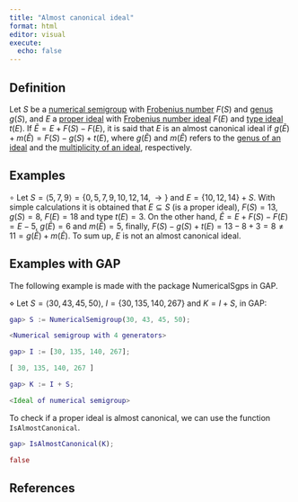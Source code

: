 ```yaml
---
title: "Almost canonical ideal"
format: html
editor: visual
execute: 
  echo: false
---
```


## Definition

Let $S$ be a [numerical semigroup](./Basic-concepts/Numerical-semigroup.qmd) with [Frobenius number](./Basic-concepts/Frobenius-number.qmd) $F(S)$ and [genus](./Basic-concepts/Genus.qmd) $g(S)$, and $E$ a [proper ideal](Ideals-NS/Proper-ideal.qmd) with [Frobenius number ideal](Ideals-and-numerical-semigroups/Frobenius-number-ideal.qmd) $F(E)$ and [type ideal](Ideals-NS/Type-ideal.qmd) $t(E)$. If $\tilde{E} = E + F(S) - F(E)$, it is said that $E$ is an almost canonical ideal if $g(\tilde{E}) + m(\tilde{E}) = F(S) - g(S) + t(E)$, where $g(\tilde{E})$ and $m(\tilde{E})$ refers to the [genus of an ideal](Ideals-NS/Genus-ideal.qmd) and the [multiplicity of an ideal](Ideals-NS/Multiplicity-ideal.qmd), respectively.

## Examples

$\circ$ Let $S = \langle 5, 7, 9 \rangle = \{0, 5, 7, 9, 10, 12, 14, \rightarrow \}$ and $E = \{10, 12, 14\} + S$. With simple calculations it is obtained that $E \subseteq S$ (is a proper ideal), $F(S) = 13, g(S) = 8$, $F(E) = 18$ and type $t(E) = 3$. On the other hand, $\tilde{E} = E + F(S) - F(E) = E - 5$, $g(\tilde{E}) = 6$ and $m(\tilde{E}) = 5$, finally, $F(S) - g(S) + t(E) = 13 - 8 + 3 = 8 \ne 11 = g(\tilde{E}) + m(\tilde{E})$. To sum up, $E$ is not an almost canonical ideal.

## Examples with GAP

The following example is made with the package NumericalSgps in GAP.

$\diamond$ Let $S = \langle 30, 43, 45, 50 \rangle$, $I = \{30, 135, 140, 267\}$ and $K = I + S$, in GAP:

```GAP

gap> S := NumericalSemigroup(30, 43, 45, 50);

<Numerical semigroup with 4 generators>

gap> I := [30, 135, 140, 267];

[ 30, 135, 140, 267 ]

gap> K := I + S;

<Ideal of numerical semigroup>

```

To check if a proper ideal is almost canonical, we can use the function `IsAlmostCanonical`.

```GAP

gap> IsAlmostCanonical(K);

false

```

## References
